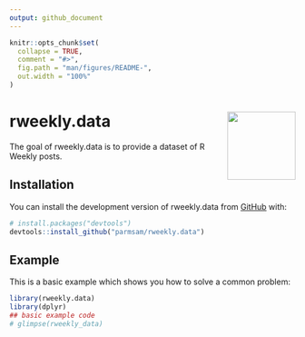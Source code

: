 ```yaml
---
output: github_document
---
```


<!-- README.md is generated from README.Rmd. Please edit that file -->

```r
knitr::opts_chunk$set(
  collapse = TRUE,
  comment = "#>",
  fig.path = "man/figures/README-",
  out.width = "100%"
)
```

# rweekly.data <img src="man/figures/logo.png" align="right" height="120" />

<!-- badges: start -->
<!-- badges: end -->

The goal of rweekly.data is to provide a dataset of R Weekly posts.

## Installation

You can install the development version of rweekly.data from [GitHub](https://github.com/) with:

``` r
# install.packages("devtools")
devtools::install_github("parmsam/rweekly.data")
```

## Example

This is a basic example which shows you how to solve a common problem:

```r
library(rweekly.data)
library(dplyr)
## basic example code
# glimpse(rweekly_data)
```

